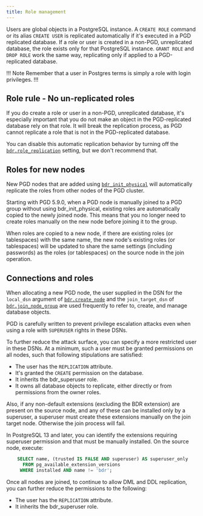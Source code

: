 ```yaml
---
title: Role management
---
```


Users are global objects in a PostgreSQL instance. A `CREATE ROLE` command or its alias `CREATE USER` is replicated automatically if it's executed in a PGD replicated database. If a role or user is created in a non-PGD, unreplicated database, the role exists only for that PostgreSQL instance. `GRANT ROLE` and `DROP ROLE` work the same way, replicating only if applied to a PGD-replicated database.

!!! Note
Remember that a user in Postgres terms is simply a role with login privileges.
!!!

## Role rule - No un-replicated roles

If you do create a role or user in a non-PGD, unreplicated database, it's especially important that you do not make an object in the PGD-replicated database rely on that role. It will break the replication process, as PGD cannot replicate a role that is not in the PGD-replicated database. 

You can disable this automatic replication behavior by turning off the [`bdr.role_replication`](/pgd/5.9/reference/pgd-settings/#bdrrole_replication) setting, but we don't recommend that.


## Roles for new nodes

New PGD nodes that are added using [`bdr_init_physical`](/pgd/5.9/reference/nodes/#bdr_init_physical) will automatically replicate the roles from other nodes of the PGD cluster.

Starting with PGD 5.9.0, when a PGD node is manually joined to a PGD group without using bdr_init_physical, existing roles are automatically copied to the newly joined node. This means that you no longer need to create roles manually on the new node before joining it to the group.

When roles are copied to a new node, if there are existing roles (or tablespaces) with the same name, the new node's existing roles (or tablespaces) will be updated to share the same settings (including passwords) as the roles (or tablespaces) on the source node in the join operation.

 
## Connections and roles

When allocating a new PGD node, the user supplied in the DSN for the `local_dsn`
argument of [`bdr.create_node`](/pgd/5.9/reference/nodes-management-interfaces#bdrcreate_node) and the `join_target_dsn` of [`bdr.join_node_group`](/pgd/5.9/reference/nodes-management-interfaces#bdrjoin_node_group)
are used frequently to refer to, create, and manage database objects.

PGD is carefully written to prevent privilege escalation attacks even when using
a role with `SUPERUSER` rights in these DSNs.

To further reduce the attack surface, you can specify a more restricted user in
these DSNs. At a minimum, such a user must be granted permissions on all
nodes, such that following stipulations are satisfied:

-   The user has the `REPLICATION` attribute.
-   It's granted the `CREATE` permission on the database.
-   It inherits the bdr_superuser role.
-   It owns all database objects to replicate, either directly or from
    permissions from the owner roles.

Also, if any non-default extensions (excluding the BDR extension) 
are present on the source node, and any of these can be installed only
by a superuser, a superuser must create these extensions manually on
the join target node. Otherwise the join process will fail.

In PostgreSQL 13 and later, you can identify the extensions requiring superuser permission and
that must be manually installed. On the
source node, execute:

```sql
    SELECT name, (trusted IS FALSE AND superuser) AS superuser_only
      FROM pg_available_extension_versions
     WHERE installed AND name != 'bdr';
```

Once all nodes are joined, to continue to allow DML and DDL replication, you can further reduce the permissions to the following:

-   The user has the `REPLICATION` attribute.
-   It inherits the bdr_superuser role.
